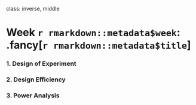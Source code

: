 
class: inverse, middle

# Week `r rmarkdown::metadata$week`: .fancy[`r rmarkdown::metadata$title`]

### 1. Design of Experiment
### 2. Design Efficiency
### 3. Power Analysis
